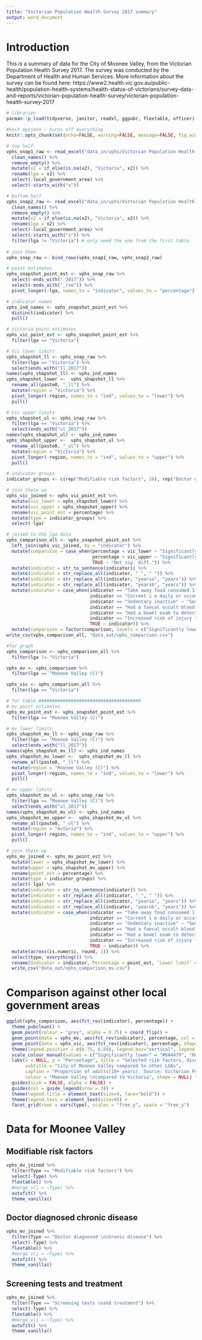 ```yaml
---
title: "Victorian Population Health Survey 2017 summary"
output: word_document
---
```


# Introduction

This is a summary of data for the City of Moonee Valley, from the Victorian Population Health Survey 2017. The survey was conducted by the Department of Health and Human Services. More information about the survey can be found here: https://www2.health.vic.gov.au/public-health/population-health-systems/health-status-of-victorians/survey-data-and-reports/victorian-population-health-survey/victorian-population-health-survey-2017


```r
# libraries
pacman::p_load(tidyverse, janitor, readxl, ggpubr, flextable, officer)

#knit options - turns off everything
knitr::opts_chunk$set(echo=FALSE, warning=FALSE, message=FALSE, fig.width = 7)
```

```r
# top half
vphs_snap1_raw <- read_excel("data_in/vphs/Victorian Population Health Survey (VPHS) 2017 Quick statistics for local government areas and time series data.xlsx", sheet = "LGA snapshot", range = "A4:GI52") %>% 
  clean_names() %>% 
  remove_empty() %>% 
  mutate(x2 = if_else(is.na(x2), "Victoria", x2)) %>% 
  rename(lga = x2) %>% 
  select(-local_government_area) %>% 
  select(-starts_with("x"))

# bottom half
vphs_snap2_raw <- read_excel("data_in/vphs/Victorian Population Health Survey (VPHS) 2017 Quick statistics for local government areas and time series data.xlsx", sheet = "LGA snapshot", range = "A56:GI89") %>% 
  clean_names() %>% 
  remove_empty() %>% 
  mutate(x2 = if_else(is.na(x2), "Victoria", x2)) %>% 
  rename(lga = x2) %>% 
  select(-local_government_area) %>% 
  select(-starts_with("x")) %>% 
  filter(lga != "Victoria") # only need the one from the first table
  
# join them  
vphs_snap_raw <- bind_rows(vphs_snap1_raw, vphs_snap2_raw)

# point estimates
vphs_snapshot_point_est <- vphs_snap_raw %>% 
  select(-ends_with("_2017")) %>% 
  select(-ends_with("_rse")) %>% 
  pivot_longer(-lga, names_to = "indicator", values_to = "percentage")

# indicator names
vphs_ind_names <- vphs_snapshot_point_est %>% 
  distinct(indicator) %>% 
  pull()

# Victoria point estimates
vphs_vic_point_est <- vphs_snapshot_point_est %>% 
  filter(lga == "Victoria")

# Vic lower limits
vphs_shapshot_ll <- vphs_snap_raw %>% 
  filter(lga == "Victoria") %>% 
  select(ends_with("ll_2017"))
names(vphs_shapshot_ll) <- vphs_ind_names
vphs_shapshot_lower <-  vphs_shapshot_ll %>% 
  rename_all(paste0, "_ll") %>% 
  mutate(region = "Victoria") %>% 
  pivot_longer(-region, names_to = "ind", values_to = "lower") %>% 
  pull()

# Vic upper limits
vphs_shapshot_ul <- vphs_snap_raw %>% 
  filter(lga == "Victoria") %>% 
  select(ends_with("ul_2017"))
names(vphs_shapshot_ul) <- vphs_ind_names
vphs_shapshot_upper <-  vphs_shapshot_ul %>% 
  rename_all(paste0, "_ul") %>% 
  mutate(region = "Victoria") %>% 
  pivot_longer(-region, names_to = "ind", values_to = "upper") %>% 
  pull()

# indicator groups
indicator_groups <- c(rep("Modifiable risk factors", 16), rep("Doctor diagnosed \nchronic disease", 9), rep("Screening tests \nand treatment", 6))

# join these up
vphs_vic_joined <- vphs_vic_point_est %>% 
  mutate(vic_lower = vphs_shapshot_lower) %>% 
  mutate(vic_upper = vphs_shapshot_upper) %>% 
  rename(vic_point_est = percentage) %>% 
  mutate(type = indicator_groups) %>% 
  select(-lga)

# joined to the lga data
vphs_comparison_all <- vphs_snapshot_point_est %>% 
  left_join(vphs_vic_joined, by = "indicator") %>% 
  mutate(comparison = case_when(percentage < vic_lower ~ "Significantly lower",
                                percentage > vic_upper ~ "Significantly higher",
                                TRUE ~ "Not sig. diff.")) %>% 
  mutate(indicator = str_to_sentence(indicator)) %>% 
  mutate(indicator = str_replace_all(indicator, "_", " ")) %>% 
  mutate(indicator = str_replace_all(indicator, "yearsa", "years")) %>% 
  mutate(indicator = str_replace_all(indicator, "yearsb", "years")) %>% 
  mutate(indicator = case_when(indicator == "Take away food consumed 1 day week" ~ "Take away food consumed >1 day/week",
                               indicator == "Current i e daily or occasional smoker" ~ "Current (i.e. daily or occasional smoker)",
                               indicator == "Sedentary inactive" ~ "Sedentary (inactive)",
                               indicator == "Had a faecal occult blood test 50 years of age b" ~ "Had a faecal occult blood test 50 years of age",
                               indicator == "Had a bowel exam to detect cancer last 5 years b" ~ "Had a bowel exam to detect cancer last 5 years",
                               indicator == "Increased risk of injury from a single occasion of drinking" ~ "Incr. risk of injury from a single occ. of drinking",
                               TRUE ~ indicator)) %>% 
  mutate(comparison = factor(comparison, levels = c("Significantly lower", "Not sig. diff.", "Significantly higher")))
write_csv(vphs_comparison_all, "data_out/vphs_comparison.csv")

#for graph
vphs_comparison <- vphs_comparison_all %>% 
  filter(lga != "Victoria") 

vphs_mv <- vphs_comparison %>% 
  filter(lga == "Moonee Valley (C)")

vphs_vic <- vphs_comparison_all %>% 
  filter(lga == "Victoria")

# for table ######################################
# mv point estimates
vphs_mv_point_est <- vphs_snapshot_point_est %>% 
  filter(lga == "Moonee Valley (C)")

# mv lower limits
vphs_shapshot_mv_ll <- vphs_snap_raw %>% 
  filter(lga == "Moonee Valley (C)") %>% 
  select(ends_with("ll_2017"))
names(vphs_shapshot_mv_ll) <- vphs_ind_names
vphs_shapshot_mv_lower <-  vphs_shapshot_mv_ll %>% 
  rename_all(paste0, "_ll") %>% 
  mutate(region = "Moonee Valley (C)") %>% 
  pivot_longer(-region, names_to = "ind", values_to = "lower") %>% 
  pull()

# mv upper limits
vphs_shapshot_mv_ul <- vphs_snap_raw %>% 
  filter(lga == "Moonee Valley (C)") %>% 
  select(ends_with("ul_2017"))
names(vphs_shapshot_mv_ul) <- vphs_ind_names
vphs_shapshot_mv_upper <-  vphs_shapshot_mv_ul %>% 
  rename_all(paste0, "_ul") %>% 
  mutate(region = "mvtoria") %>% 
  pivot_longer(-region, names_to = "ind", values_to = "upper") %>% 
  pull()

# join these up
vphs_mv_joined <- vphs_mv_point_est %>% 
  mutate(lower = vphs_shapshot_mv_lower) %>% 
  mutate(upper = vphs_shapshot_mv_upper) %>% 
  rename(point_est = percentage) %>% 
  mutate(type = indicator_groups) %>% 
  select(-lga) %>% 
  mutate(indicator = str_to_sentence(indicator)) %>% 
  mutate(indicator = str_replace_all(indicator, "_", " ")) %>% 
  mutate(indicator = str_replace_all(indicator, "yearsa", "years")) %>% 
  mutate(indicator = str_replace_all(indicator, "yearsb", "years")) %>% 
  mutate(indicator = case_when(indicator == "Take away food consumed 1 day week" ~ "Take away food consumed >1 day/week",
                               indicator == "Current i e daily or occasional smoker" ~ "Current (i.e. daily or occasional smoker)",
                               indicator == "Sedentary inactive" ~ "Sedentary (inactive)",
                               indicator == "Had a faecal occult blood test 50 years of age b" ~ "Had a faecal occult blood test 50 years of age",
                               indicator == "Had a bowel exam to detect cancer last 5 years b" ~ "Had a bowel exam to detect cancer last 5 years",
                               indicator == "Increased risk of injury from a single occasion of drinking" ~ "Incr. risk of injury from a single occ. of drinking",
                               TRUE ~ indicator)) %>% 
  mutate(across(is.numeric, round, 1)) %>% 
  select(type, everything()) %>% 
  rename(Indicator = indicator, Percentage = point_est, `Lower limit` = lower, `Upper limit` = upper, Type = type) %>% 
  write_csv("data_out/vphs_comparison_mv.csv")
```


# Comparison against other local government areas

```r
ggplot(vphs_comparison, aes(fct_rev(indicator), percentage)) + 
  theme_pubclean() +
  geom_point(colour = "grey", alpha = 0.75) + coord_flip() +
  geom_point(data = vphs_mv, aes(fct_rev(indicator), percentage, col = comparison, alpha = 0.5, size = 0.05)) +
  geom_point(data = vphs_vic, aes(fct_rev(indicator), percentage, shape = lga)) +
  theme(legend.position = c(0.75, 0.89), legend.box="vertical", legend.margin=margin()) + 
  scale_colour_manual(values = c("Significantly lower" = "#6A4479", "Not sig. diff." = "#E3A51E", "Significantly higher" = "#31788F")) +
  labs(x = NULL, y = "Percentage", title = "Selected risk factors, disease and tests",
       subtitle = "City of Moonee Valley compared to other LGAs",
       caption = "Proportion of adults(18+ years). Source: Victorian Population Health Survey, 2017",
       colour = "Moonee Valley \ncompared to Victoria", shape = NULL) + 
  guides(size = FALSE, alpha = FALSE) + 
  guides(col = guide_legend(nrow = 3)) +
  theme(legend.title = element_text(size=9, face="bold")) +
  theme(legend.text = element_text(size=9)) +
  facet_grid(rows = vars(type), scales = "free_y", space = "free_y")
```

\pagebreak

# Data for Moonee Valley

## Modifiable risk factors

```r
vphs_mv_joined %>% 
  filter(Type == "Modifiable risk factors") %>% 
  select(-Type) %>% 
  flextable() %>% 
  #merge_v(j = ~Type) %>% 
  autofit() %>% 
  theme_vanilla()
```


## Doctor diagnosed chronic disease

```r
vphs_mv_joined %>% 
  filter(Type == "Doctor diagnosed \nchronic disease") %>% 
  select(-Type) %>% 
  flextable() %>% 
  #merge_v(j = ~Type) %>% 
  autofit() %>% 
  theme_vanilla()
```

\pagebreak

## Screening tests and treatment

```r
vphs_mv_joined %>% 
  filter(Type == "Screening tests \nand treatment") %>% 
  select(-Type) %>% 
  flextable() %>% 
  #merge_v(j = ~Type) %>% 
  autofit() %>% 
  theme_vanilla()
```
